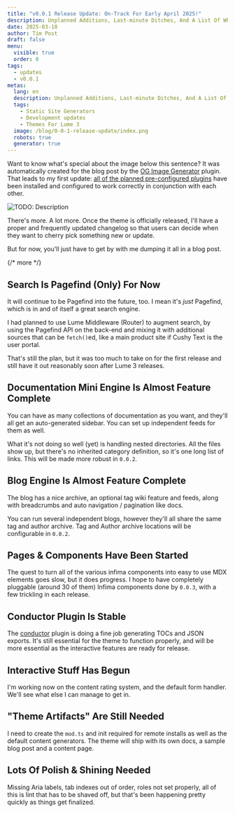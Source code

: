 ```yaml
---
title: "v0.0.1 Release Update: On-Track For Early April 2025!"
description: Unplanned Additions, Last-minute Ditches, And A List Of What Remains To Be Finished
date: 2025-03-18
author: Tim Post
draft: false
menu:
  visible: true
  order: 0
tags:
  - updates
  - v0.0.1
metas:
  lang: en
  description: Unplanned Additions, Last-minute Ditches, And A List Of What Remains To Be Finished In Cushy Text For Lume 3
  tags:
    - Static Site Generators
    - Development updates
    - Themes For Lume 3
  image: /blog/0-0-1-release-update/index.png
  robots: true
  generator: true
---
```


Want to know what's special about the image below this sentence? It was 
automatically created for the blog post by the 
[OG Image Generator](https://lume.land/plugins/og_images/) plugin. That
leads to my first update: [all of the planned pre-configured plugins](/features/#plugins) 
have been installed and configured to work correctly in conjunction with each
other.


<img
  class="blog_image"
  src="/blog/0-0-1-release-update/index.png" 
  alt="TODO: Description" 
  title="TODO: Title" />

There's more. A lot more. Once the theme is officially released, I'll have a proper
and frequently updated changelog so that users can decide when they want to cherry
pick something new or update.

But for now, you'll just have to get by with me dumping it all in a blog post.

{/* more */} 
  
## Search Is Pagefind (Only) For Now

It will continue to be Pagefind into the future, too. I mean it's 
_just_ Pagefind, which is in and of itself a great search engine.

I had planned to use Lume Middleware (Router) to augment search, 
by using the Pagefind API on the back-end and mixing it with
additional sources that can be `fetch()`ed, like a main product site
if Cushy Text is the user portal. 

That's still the plan, but it was too much to take on for the first 
release and still have it out reasonably soon after Lume 3 releases.


## Documentation Mini Engine Is Almost Feature Complete

You can have as many collections of documentation as you want, and 
they'll all get an auto-generated sidebar. You can set up
independent feeds for them as well. 

What it's not doing so well (yet) is handling nested directories.
All the files show up, but there's no inherited category definition,
so it's one long list of links. This will be made more robust in 
`0.0.2`.

## Blog Engine Is Almost Feature Complete

The blog has a nice archive, an optional tag wiki feature and feeds,
along with breadcrumbs and auto navigation / pagination like docs.

You can run several independent blogs, however they'll all share 
the same tag and author archive. Tag and Author archive locations
will be configurable in `0.0.2`.

## Pages & Components Have Been Started

The quest to turn all of the various infima components into easy 
to use MDX elements goes slow, but it does progress. I hope to 
have completely pluggable (around 30 of them) Infima components
done by `0.0.3`, with a few trickling in each release.

## Conductor Plugin Is Stable

The [conductor](/docs/conductor-plugin/) plugin is doing a fine job 
generating TOCs and JSON exports. It's still essential for the theme
to function properly, and will be more essential as the interactive 
features are ready for release.

## Interactive Stuff Has Begun

I'm working now on the content rating system, and the default 
form handler. We'll see what else I can manage to get in.

## "Theme Artifacts" Are Still Needed

I need to create the `mod.ts` and init required for remote installs
as well as the default content generators. The theme will ship with
its own docs, a sample blog post and a content page.

## Lots Of Polish & Shining Needed

Missing Aria labels, tab indexes out of order, roles not set properly,
all of this is lint that has to be shaved off, but that's been happening
pretty quickly as things get finalized.

